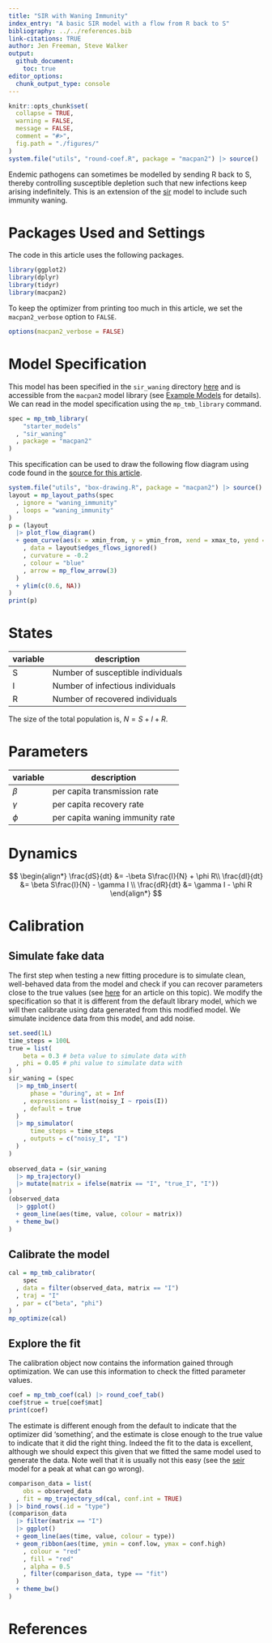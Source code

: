 ```yaml
---
title: "SIR with Waning Immunity"
index_entry: "A basic SIR model with a flow from R back to S"
bibliography: ../../references.bib
link-citations: TRUE
author: Jen Freeman, Steve Walker
output: 
  github_document:
    toc: true
editor_options: 
  chunk_output_type: console
---
```


```r
knitr::opts_chunk$set(
  collapse = TRUE,
  warning = FALSE,
  message = FALSE,
  comment = "#>",
  fig.path = "./figures/"
)
system.file("utils", "round-coef.R", package = "macpan2") |> source()
```

Endemic pathogens can sometimes be modelled by sending R back to S, thereby controlling susceptible depletion such that new infections keep arising indefinitely. This is an extension of the [sir](https://github.com/canmod/macpan2/tree/main/inst/starter_models/sir) model to include such immunity waning.

# Packages Used and Settings

The code in this article uses the following packages.

```r
library(ggplot2)
library(dplyr)
library(tidyr)
library(macpan2)
```

To keep the optimizer from printing too much in this article, we set the `macpan2_verbose` option to `FALSE`.

```r
options(macpan2_verbose = FALSE)
```


# Model Specification

This model has been specified in the `sir_waning` directory [here](https://github.com/canmod/macpan2/blob/main/inst/starter_models/sir_waning/tmb.R) and is accessible from the `macpan2` model library (see [Example Models](https://canmod.github.io/macpan2/articles/example_models.html) for details). We can read in the model specification using the `mp_tmb_library` command.
```r
spec = mp_tmb_library(
    "starter_models"
  , "sir_waning"
  , package = "macpan2"
)
```

This specification can be used to draw the following flow diagram using code found in the [source for this article](https://github.com/canmod/macpan2/blob/main/inst/starter_models/sir_waning/README.Rmd).

```r
system.file("utils", "box-drawing.R", package = "macpan2") |> source()
layout = mp_layout_paths(spec
  , ignore = "waning_immunity"
  , loops = "waning_immunity"
)
p = (layout
  |> plot_flow_diagram()
  + geom_curve(aes(x = xmin_from, y = ymin_from, xend = xmax_to, yend = ymin_from)
    , data = layout$edges_flows_ignored()
    , curvature = -0.2
    , colour = "blue"
    , arrow = mp_flow_arrow(3)
  )
  + ylim(c(0.6, NA))
)
print(p)
```

# States

| variable | description                       |
| -------- | --------------------------------- |
| S        | Number of susceptible individuals |
| I        | Number of infectious individuals  |
| R        | Number of recovered individuals   |

The size of the total population is, $N = S + I + R$.

# Parameters

| variable | description                     |
| -------- | ------------------------------- |
| $\beta$  | per capita transmission rate    |
| $\gamma$ | per capita recovery rate        |
| $\phi$   | per capita waning immunity rate |

# Dynamics 

$$
\begin{align*}
\frac{dS}{dt} &= -\beta S\frac{I}{N} + \phi R\\
\frac{dI}{dt} &= \beta S\frac{I}{N} - \gamma I \\
\frac{dR}{dt} &= \gamma I  - \phi R
\end{align*}
$$

# Calibration

## Simulate fake data

The first step when testing a new fitting procedure is to simulate clean, well-behaved data from the model and check if you can recover parameters close to the true values (see [here](https://canmod.github.io/macpan2/articles/calibration.html) for an article on this topic). We modify the specification so that it is different from the default library model, which we will then calibrate using data generated from this modified model. We simulate incidence data from this model, and add noise.

```r
set.seed(1L)
time_steps = 100L
true = list(
    beta = 0.3 # beta value to simulate data with
  , phi = 0.05 # phi value to simulate data with
)
sir_waning = (spec
  |> mp_tmb_insert(
      phase = "during", at = Inf
    , expressions = list(noisy_I ~ rpois(I))
    , default = true
  )
  |> mp_simulator(  
      time_steps = time_steps
    , outputs = c("noisy_I", "I")
  )
)
  
observed_data = (sir_waning
  |> mp_trajectory() 
  |> mutate(matrix = ifelse(matrix == "I", "true_I", "I"))
)
(observed_data
  |> ggplot()
  + geom_line(aes(time, value, colour = matrix))
  + theme_bw()
)
```


## Calibrate the model

```r
cal = mp_tmb_calibrator(
    spec
  , data = filter(observed_data, matrix == "I")
  , traj = "I"
  , par = c("beta", "phi")
)
mp_optimize(cal)
```

## Explore the fit

The calibration object now contains the information gained through optimization. We can use this information to check the fitted parameter values.
```r
coef = mp_tmb_coef(cal) |> round_coef_tab()
coef$true = true[coef$mat]
print(coef)
```
The estimate is different enough from the default to indicate that the optimizer did 'something', and the estimate is close enough to the true value to indicate that it did the right thing. Indeed the fit to the data is excellent, although we should expect this given that we fitted the same model used to generate the data. Note well that it is usually not this easy (see the [seir](https://github.com/canmod/macpan2/tree/main/inst/starter_models/seir) model for a peak at what can go wrong).

```r
comparison_data = list(
    obs = observed_data
  , fit = mp_trajectory_sd(cal, conf.int = TRUE)
) |> bind_rows(.id = "type")
(comparison_data
  |> filter(matrix == "I")
  |> ggplot()
  + geom_line(aes(time, value, colour = type))
  + geom_ribbon(aes(time, ymin = conf.low, ymax = conf.high)
    , colour = "red"
    , fill = "red"
    , alpha = 0.5
    , filter(comparison_data, type == "fit")
  )
  + theme_bw()
)
```

# References

